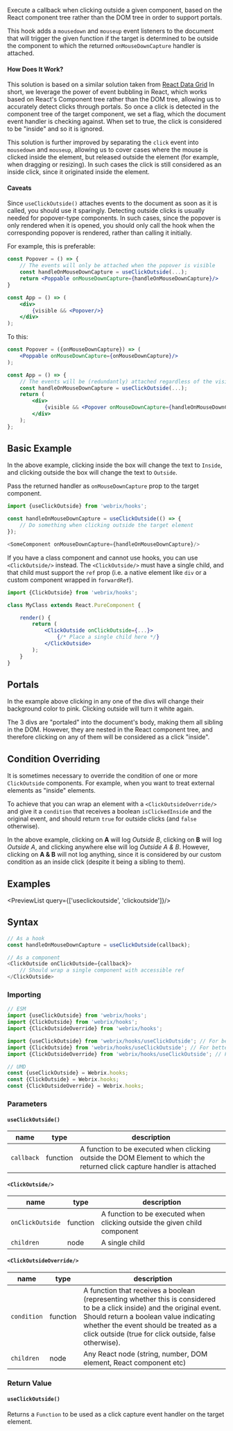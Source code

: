 
Execute a callback when clicking outside a given component, based on the React component tree rather than
the DOM tree in order to support portals.

This hook adds a `mousedown` and `mouseup` event listeners to the document that will trigger the given function if
the target is determined to be outside the component to which the returned `onMouseDownCapture` handler
is attached.

#### How Does It Work?

This solution is based on a similar solution taken from [React Data Grid](https://github.com/adazzle/react-data-grid/pull/1417/files#diff-fdcbe490b776c1eed24c88d4b5f27d66R4)
In short, we leverage the power of event bubbling in React, which works based on React's Component tree
rather than the DOM tree, allowing us to accurately detect clicks through portals.
So once a click is detected in the component tree of the target component, we set a flag, which the
document event handler is checking against. When set to true, the click is considered to be "inside"
and so it is ignored.

This solution is further improved by separating the `click` event into `mousedown` and `mouseup`,
allowing us to cover cases where the mouse is clicked inside the element, but released outside the
element (for example, when dragging or resizing). In such cases the click is still considered as
an inside click, since it originated inside the element.

#### Caveats

Since `useClickOutside()` attaches events to the document as soon as it is called, you should use it sparingly.
Detecting outside clicks is usually needed for popover-type components.
In such cases, since the popover is only rendered when it is opened, you should only call the hook when the corresponding popover
is rendered, rather than calling it initially.

For example, this is preferable:

```jsx
const Popover = () => {
    // The events will only be attached when the popover is visible
    const handleOnMouseDownCapture = useClickOutside(...);
    return <Poppable onMouseDownCapture={handleOnMouseDownCapture}/>
}

const App = () => (
    <div>
        {visible && <Popover/>}
    </div>
);
```

To this:

```jsx
const Popover = ({onMouseDownCapture}) => (
    <Poppable onMouseDownCapture={onMouseDownCapture}/>
);

const App = () => {
    // The events will be (redundantly) attached regardless of the visibility of the popover
    const handleOnMouseDownCapture = useClickOutside(...);
    return (
        <div>
            {visible && <Popover onMouseDownCapture={handleOnMouseDownCapture}/>}
        </div>
    );
};
```

## Basic Example

<Example file='docs/hooks/useclickoutside/BasicExample' height={250}/>

In the above example, clicking inside the box will change the text to `Inside`, and clicking
outside the box will change the text to `Outside`.

Pass the returned handler as `onMouseDownCapture` prop to the target component.

```js
import {useClickOutside} from 'webrix/hooks';

const handleOnMouseDownCapture = useClickOutside(() => {
    // Do something when clicking outside the target element
});

<SomeComponent onMouseDownCapture={handleOnMouseDownCapture}/>
```

If you have a class component and cannot use hooks, you can use `<ClickOutside/>` instead.
The `<ClickOutside/>` must have a single child, and that child must support the `ref` prop (i.e. a native element like `div` or a custom component wrapped in `forwardRef`).

```jsx
import {ClickOutside} from 'webrix/hooks';

class MyClass extends React.PureComponent {

    render() {
        return (
            <ClickOutside onClickOutside={...}>
                {/* Place a single child here */}
            </ClickOutside>
        );
    }
}
```

## Portals

<Example file='docs/hooks/useclickoutside/Portals' height={250}/>

In the example above clicking in any one of the divs will change their background
color to pink. Clicking outside will turn it white again.

The 3 divs are "portaled" into the document's body, making them all sibling in the DOM.
However, they are nested in the React component tree, and therefore clicking on any of them will be
considered as a click "inside".

## Condition Overriding

<Example file='docs/hooks/useclickoutside/Override' height={250}/>

It is sometimes necessary to override the condition of one or more `ClickOutside` components.
For example, when you want to treat external elements as "inside" elements.

To achieve that you can wrap an element with a `<ClickOutsideOverride/>` and give it a `condition`
that receives a boolean `isClickedInside` and the original event, and should return `true` for outside clicks
(and `false` otherwise).

In the above example, clicking on **A** will log *Outside B*, clicking on **B** will
log *Outside A*, and clicking anywhere else will log *Outside A & B*.
However, clicking on **A & B** will not log anything, since it is considered
by our custom condition as an inside click (despite it being a sibling to them).

## Examples

<PreviewList query={['useclickoutside', 'clickoutside']}/>

## Syntax

```js
// As a hook
const handleOnMouseDownCapture = useClickOutside(callback);

// As a component
<ClickOutside onClickOutside={callback}>
    // Should wrap a single component with accessible ref
</ClickOutside>
```

### Importing

```jsx
// ESM
import {useClickOutside} from 'webrix/hooks';
import {ClickOutside} from 'webrix/hooks';
import {ClickOutsideOverride} from 'webrix/hooks';

import {useClickOutside} from 'webrix/hooks/useClickOutside'; // For better tree shaking
import {ClickOutside} from 'webrix/hooks/useClickOutside'; // For better tree shaking
import {ClickOutsideOverride} from 'webrix/hooks/useClickOutside'; // For better tree shaking

// UMD
const {useClickOutside} = Webrix.hooks;
const {ClickOutside} = Webrix.hooks;
const {ClickOutsideOverride} = Webrix.hooks;
```

### Parameters

#### `useClickOutside()`

name|type|description
---|---|---
`callback`|function|A function to be executed when clicking outside the DOM Element to which the returned click capture handler is attached

#### `<ClickOutside/>`

name|type|description
---|---|---
`onClickOutside`|function|A function to be executed when clicking outside the given child component
`children`|node|A single child

#### `<ClickOutsideOverride/>`

name|type|description
---|---|---
`condition`|function|A function that receives a boolean (representing whether this is considered to be a click inside) and the original event. Should return a boolean value indicating whether the event should be treated as a click outside (true for click outside, false otherwise).
`children`|node|Any React node (string, number, DOM element, React component etc)

### Return Value

#### `useClickOutside()`

Returns a `Function` to be used as a click capture event handler on the target element.
